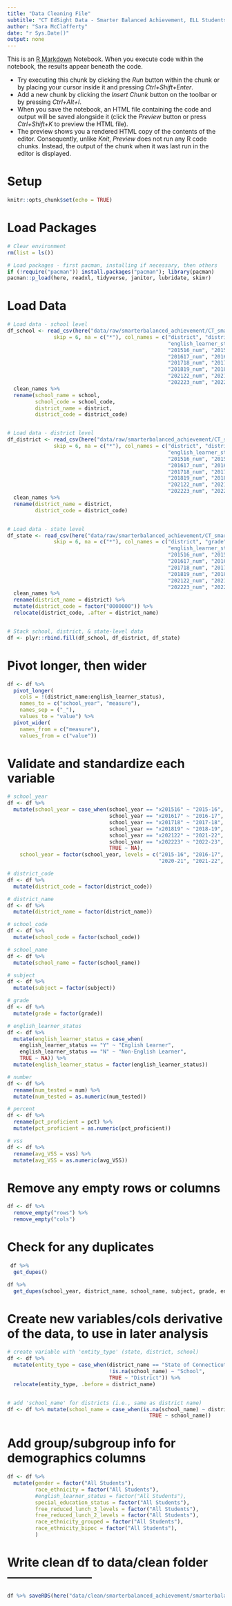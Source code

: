```yaml
---
title: "Data Cleaning File"
subtitle: "CT EdSight Data - Smarter Balanced Achievement, ELL Students by Grade"
author: "Sara McClafferty"
date: "r Sys.Date()"
output: none
---
```


This is an [R Markdown](http://rmarkdown.rstudio.com) Notebook. When you execute code within the notebook, the results appear beneath the code.

  - Try executing this chunk by clicking the *Run* button within the chunk or by placing your cursor inside it and pressing *Ctrl+Shift+Enter*. 
  - Add a new chunk by clicking the *Insert Chunk* button on the toolbar or by pressing *Ctrl+Alt+I*.
  - When you save the notebook, an HTML file containing the code and output will be saved alongside it (click the *Preview* button or press *Ctrl+Shift+K* to preview the HTML file).
  - The preview shows you a rendered HTML copy of the contents of the editor. Consequently, unlike *Knit*, *Preview* does not run any R code chunks. Instead, the output of the chunk when it was last run in the editor is displayed.


# Setup
```r
knitr::opts_chunk$set(echo = TRUE)
```

# Load Packages
```r
# Clear environment
rm(list = ls())

# Load packages - first pacman, installing if necessary, then others
if (!require("pacman")) install.packages("pacman"); library(pacman)
pacman::p_load(here, readxl, tidyverse, janitor, lubridate, skimr)
```

# Load Data
```r
# Load data - school level
df_school <- read_csv(here("data/raw/smarterbalanced_achievement/CT_smarterbalanced_achievement_ELL_students_by_grade_SCHOOL.csv"),
               skip = 6, na = c("*"), col_names = c("district", "district code", "school", "school code", "grade", "subject",
                                                    "english_learner_status",
                                                    "201516_num", "201516_pct", "201516_vss",
                                                    "201617_num", "201617_pct", "201617_vss",
                                                    "201718_num", "201718_pct", "201718_vss",
                                                    "201819_num", "201819_pct", "201819_vss",
                                                    "202122_num", "202122_pct", "202122_vss",
                                                    "202223_num", "202223_pct", "202223_vss")) %>%
  clean_names %>%
  rename(school_name = school,
         school_code = school_code,
         district_name = district,
         district_code = district_code)


# Load data - district level
df_district <- read_csv(here("data/raw/smarterbalanced_achievement/CT_smarterbalanced_achievement_ELL_students_by_grade.csv"),
               skip = 6, na = c("*"), col_names = c("district", "district code", "grade", "subject",
                                                    "english_learner_status",
                                                    "201516_num", "201516_pct", "201516_vss",
                                                    "201617_num", "201617_pct", "201617_vss",
                                                    "201718_num", "201718_pct", "201718_vss",
                                                    "201819_num", "201819_pct", "201819_vss",
                                                    "202122_num", "202122_pct", "202122_vss",
                                                    "202223_num", "202223_pct", "202223_vss")) %>%
  clean_names %>%
  rename(district_name = district,
         district_code = district_code)


# Load data - state level
df_state <- read_csv(here("data/raw/smarterbalanced_achievement/CT_smarterbalanced_achievement_ELL_students_by_grade_STATE.csv"),
               skip = 6, na = c("*"), col_names = c("district", "grade", "subject",
                                                    "english_learner_status",
                                                    "201516_num", "201516_pct", "201516_vss",
                                                    "201617_num", "201617_pct", "201617_vss",
                                                    "201718_num", "201718_pct", "201718_vss",
                                                    "201819_num", "201819_pct", "201819_vss",
                                                    "202122_num", "202122_pct", "202122_vss",
                                                    "202223_num", "202223_pct", "202223_vss")) %>%
  clean_names %>%
  rename(district_name = district) %>% 
  mutate(district_code = factor("0000000")) %>% 
  relocate(district_code, .after = district_name)


# Stack school, district, & state-level data
df <- plyr::rbind.fill(df_school, df_district, df_state)
```

# Pivot longer, then wider
```r
df <- df %>% 
  pivot_longer(
    cols = !(district_name:english_learner_status),
    names_to = c("school_year", "measure"),
    names_sep = ("_"),
    values_to = "value") %>% 
  pivot_wider(
    names_from = c("measure"),
    values_from = c("value"))
```

# Validate and standardize each variable
```r
# school_year
df <- df %>% 
  mutate(school_year = case_when(school_year == "x201516" ~ "2015-16",
                                 school_year == "x201617" ~ "2016-17",
                                 school_year == "x201718" ~ "2017-18",
                                 school_year == "x201819" ~ "2018-19",
                                 school_year == "x202122" ~ "2021-22",
                                 school_year == "x202223" ~ "2022-23",
                                 TRUE ~ NA),
    school_year = factor(school_year, levels = c("2015-16", "2016-17", "2017-18", "2018-19",
                                                 "2020-21", "2021-22", "2022-23")))

# district_code
df <- df %>% 
  mutate(district_code = factor(district_code))

# district_name
df <- df %>% 
  mutate(district_name = factor(district_name))

# school_code
df <- df %>% 
  mutate(school_code = factor(school_code))

# school_name
df <- df %>% 
  mutate(school_name = factor(school_name))

# subject
df <- df %>% 
  mutate(subject = factor(subject))

# grade
df <- df %>% 
  mutate(grade = factor(grade))

# english_learner_status
df <- df %>%
  mutate(english_learner_status = case_when(
    english_learner_status == "Y" ~ "English Learner",
    english_learner_status == "N" ~ "Non-English Learner",
    TRUE ~ NA)) %>% 
  mutate(english_learner_status = factor(english_learner_status))

# number
df <- df %>%
  rename(num_tested = num) %>% 
  mutate(num_tested = as.numeric(num_tested))

# percent
df <- df %>%
  rename(pct_proficient = pct) %>% 
  mutate(pct_proficient = as.numeric(pct_proficient))

# vss
df <- df %>%
  rename(avg_VSS = vss) %>% 
  mutate(avg_VSS = as.numeric(avg_VSS))
```

# Remove any empty rows or columns
```r
df <- df %>%
  remove_empty("rows") %>% 
  remove_empty("cols")
```

# Check for any duplicates
```r
 df %>%
  get_dupes()

df %>%
  get_dupes(school_year, district_name, school_name, subject, grade, english_learner_status)
```


# Create new variables/cols derivative of the data, to use in later analysis
```r
# create variable with 'entity_type' (state, district, school)
df <- df %>%
  mutate(entity_type = case_when(district_name == "State of Connecticut" ~ "State",
                                 !is.na(school_name) ~ "School",
                                 TRUE ~ "District")) %>% 
  relocate(entity_type, .before = district_name)


# add 'school_name' for districts (i.e., same as district name)
df <- df %>% mutate(school_name = case_when(is.na(school_name) ~ district_name,
                                              TRUE ~ school_name))
```

# Add group/subgroup info for demographics columns
```r
df <- df %>%
  mutate(gender = factor("All Students"),
         race_ethnicity = factor("All Students"),
         #english_learner_status = factor("All Students"),
         special_education_status = factor("All Students"),
         free_reduced_lunch_3_levels = factor("All Students"),
         free_reduced_lunch_2_levels = factor("All Students"),
         race_ethnicity_grouped = factor("All Students"),
         race_ethnicity_bipoc = factor("All Students"),
         )
```

# Write clean df to data/clean folder ---------------------
```r
df %>% saveRDS(here("data/clean/smarterbalanced_achievement/smarterbalanced_achievement_ELL_students_by_grade.rds"))
```
